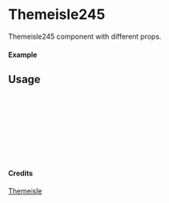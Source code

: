 
<Meta of={Themeisle245} title="Themeisle/Themeisle245" />

# Themeisle245

Themeisle245 component with different props.

#### Example

<Canvas of={Themeisle245.Primary} />

## Usage

```ts
import { Themeisle245 } from "yadl-ui";

const Example = () => {
  return (
      <Themeisle245 />
  );
};

export default Example;
```

#### Credits
[Themeisle](https://themeisle.com/illustrations)
